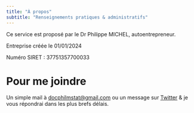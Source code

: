 ```yaml
---
title: "À propos"
subtitle: "Renseignements pratiques & administratifs" 
---
```


Ce service est proposé par  le Dr Philippe MICHEL, autoentrepreneur.

Entreprise créée le 01/01/2024

Numéro SIRET : 37751357700033

# Pour me joindre

Un simple mail à <a href="mailto:docphilmstat@gmail.com">docphilmstat@gmail.com</a> ou un message sur [Twitter](https://twitter.com/PhiippeMICHEL) & je vous répondrai dans les plus brefs délais.
